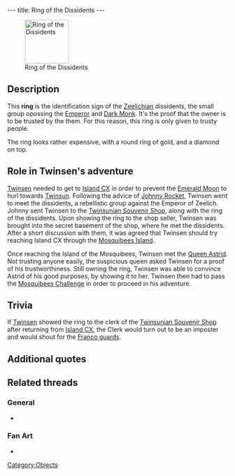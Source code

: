 ---
title: Ring of the Dissidents
---

[[Image:Ring.gif|right|100px|thumb|Ring of the Dissidents]]

{{Quote|
Quote=This ring is made and worn only by the dissidents. It is their secret identification sign and it will allow you to be recognized as on of them and to make contact with them.|
Character=Official description}}

==Description==
This '''ring''' is the identification sign of the [[Zeelich|Zeelichian]] dissidents, the small group opossing the [[Emperor]] and [[Dark Monk]]. It's the proof that the owner is to be trusted by the them. For this reason, this ring is only given to trusty people.

The ring looks rather expensive, with a round ring of gold, and a diamond on top.

==Role in Twinsen's adventure==
[[Twinsen]] needed to get to [[Island CX]] in order to prevent the [[Emerald Moon]] to hurl towards [[Twinsun]]. Following the advice of [[Johnny Rocket]], Twinsen went to meet the dissidents, a rebellistic group against the Emperor of Zeelich. Johnny sent Twinsen to the [[Twinsunian Souvenir Shop]], along with the ring of the dissidents. Upon showing the ring to the shop seller, Twinsen was brought into the secret basement of the shop, where he met the dissidents. After a short discussion with them, it was agreed that Twinsen should try reaching Island CX through the [[Mosquibees Island]].

Once reaching the Island of the Mosquibees, Twinsen met the [[Queen Astrid]]. Not trusting anyone easily, the suspicious queen asked Twinsen for a proof of his trustworthiness. Still owning the ring, Twinsen was able to convince Astrid of his good purposes, by showing it to her. Twinsen then had to pass the [[Mosquibees Challenge]] in order to proceed in his adventure.

==Trivia==
If [[Twinsen]] showed the ring to the clerk of the [[Twinsunian Souvenir Shop]] after returning from [[Island CX]], the Clerk would turn out to be an imposter and would shout for the [[Franco guard]]s.

==Additional quotes==
{{Quote|
Quote=I know you. You're Twinsen, the hero of your planet. The Emperor and Dark Monk fear you, that's why you're a wanted man. The dissidents will help you. Here, take this ring, go to the Twinsunian souvenir shop, and show it to the salesman. He'll take you to them.|
Character=Johnny Rocket}}
{{Quote|
Quote=Hello sir. Wouldn't you have an object or something to show me?|
Character=A fake shopkeeper}}
{{Quote|
Quote=Do you have proof?|
Character=Queen Astrid}}
{{Quote|
Quote=It's our secret identification sign. He just might be speaking the truth your Majesty.|
Character=[[Joan Loumin]]}}
{{Quote|
Quote=You just found the Ring of the Dissidents. It's their identification sign, and it will allow you to be identified by all the dissidents that you meet.|
Character=When Twinsen received the ring}}

==Related threads==
===General===
* {{thread|id=4632|title=The dissidents ring}}

===Fan Art===
* {{post|id=112171|title=Lba3}}

[[Category:Objects]]